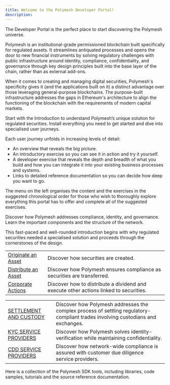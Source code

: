 ```yaml
---
title: Welcome to the Polymesh Developer Portal!
description:
---
```



The Developer Portal is the perfect place to start discovering the Polymesh universe.

Polymesh is an institutional-grade permissioned blockchain built specifically for regulated assets. It streamlines antiquated processes and opens the door to new financial instruments by solving regulatory challenges with public infrastructure around identity, compliance, confidentiality, and governance through key design principles built into the base layer of the chain, rather than as external add-ons.

When it comes to creating and managing digital securities, Polymesh's specificity gives it (and the applications built on it) a distinct advantage over those leveraging general-purpose blockchains. The purpose-built infrastructure addresses the gaps in Ethereum's architecture to align the functioning of the blockchain with the requirements of modern capital markets.

Start with the Introduction to understand Polymesh’s unique solution for regulated securities. Install everything you need to get started and dive into specialised user journeys.

Each user journey unfolds in increasing levels of detail:

* An overview that reveals the big picture.
* An introductory exercise so you can see it in action and try it yourself.
* A developer exercise that reveals the depth and breadth of what you build and how you can integrate it into your existing business processes and systems.
* Links to detailed reference documentation so you can decide how deep you want to go.

The menu on the left organises the content and the exercises in the suggested chronological order for those who wish to thoroughly explore everything this portal has to offer and complete all of the suggested exercises.


<OverviewBox title="Introduction" linkHref="/introduction/why-polymesh" linkText="Why Polymesh?" imgSrc="/illu-p-screen.svg">
	<p>Discover how Polymesh addresses compliance, identity, and governance. Learn the important components and the structure of the network.</p>
	<p>This fast-paced and well-rounded introduction begins with why regulated securities needed a specialised solution and proceeds through the cornerstones of the design.</p>
</OverviewBox>

<ActionCardWrapper title="Quick Start">
	<ActionCard href="/quickstart/wallet" text="Get The Wallet" desc="Connect to Polymesh with your browser in just a few minutes."></ActionCard>
	<ActionCard href="/quickstart/verification-with-cdd" text="Get Verified" desc="Polymesh users are confidential but they are not anonymous. Get an account and get verified."></ActionCard>
	<ActionCard href="/quickstart/quickstart-polyx" showDevSign="true" text="Get Testnet POLYX" desc="Get POLYX to pay for blockchain transactions and to participate in on-chain network governance."></ActionCard>
</ActionCardWrapper>

<LargeTableCardWrapper title="User Journeys" text="Polymesh is a multi-sided network with solutions for all participants in the regulated securities industry. This portal is organised so you can dive deep into the sections that are most relevant to you. If you encounter an unfamiliar concept, be sure to return to the introduction where the big concepts and terminology are demystified.">
	<LargeTableCard imgSrc="/img-lp-u1u.png" title="Security tokens on Polymesh" text="This network was made for you. Discover how organisations originate assets, distribute them, and execute corporate actions.">
		<table>
			<tbody>
				<tr>
					<td><a class="main-link" href="/originate/creating-asset">Originate an Asset</a></td>
					<td>Discover how securities are created.</td>
				</tr>
				<tr>
					<td><a class="main-link" href="/distribute/distributing-assets">Distribute an Asset</a></td>
					<td>Discover how Polymesh ensures compliance as securities are transferred.</td>
				</tr>
				<tr>
					<td><a class="main-link" href="/actions/">Corporate Actions</a></td>
					<td>Discover how to distribute a dividend and execute other actions linked to securities.</td>
				</tr>
			</tbody>
		</table>
	</LargeTableCard>
	<LargeTableCard imgSrc="/img-lp-u2u.png" title="Service provider integration" text="Service providers perform important services that business users rely on. Explore all the different ways Polymesh allows for service provider integration, and discover a settlement process with exchanges and custodians on Polymesh, as well as compliance possibilities with the help of KYC and CDD service providers.">
		<table>
			<tbody>
				<tr>
					<td><a class="main-link" href="/settlement/transferring-assets">SETTLEMENT AND CUSTODY</a></td>
					<td>Discover how Polymesh addresses the complex process of settling regulatory-compliant trades involving custodians and exchanges.</td>
				</tr>
				<tr>
					<td><a class="main-link" href="/kyc/">KYC SERVICE PROVIDERS</a></td>
					<td>Discover how Polymesh solves identity-verification while maintaining confidentiality.</td>
				</tr>
				<tr>
					<td><a class="main-link" href="/kyc/know-your-customer">CDD SERVICE PROVIDERS</a></td>
					<td>Discover how network-wide compliance is assured with customer due diligence service providers.</td>
				</tr>
			</tbody>
		</table>
	</LargeTableCard>
</LargeTableCardWrapper>

<OverviewBox title="API Reference" linkHref="https://developers.polymath.network/polymesh-sdk-api-reference/" linkText="Explore" imgSrc="/illu-p-code.svg" external="true">
	<p>Here is a collection of the Polymesh SDK tools, including libraries, code samples, tutorials and the source reference documentation.</p>
</OverviewBox>
